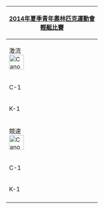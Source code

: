 {| class="infobox" style="padding:0.3em; margin-left:15px; border:1px solid #B8C7D9; background:#f5faff; text-align:left; font-size:90%; line-height:1.5em"
|- style="background:#cedff2; text-align:center;"
!colspan=5|[[2014年夏季青年奧林匹克運動會]]<br/>[[2014年夏季青年奧林匹克運動會輕艇比賽|輕艇比賽]]
|- style="background:#deeaf6; text-align:center;"
!colspan=5|激流<br/>[[Image:Canoeing (slalom) pictogram.svg|40px]]
|-
|C-1
|
|[[2014年夏季青年奧林匹克運動會男子C1激流比賽|男子]]
|
|[[2014年夏季青年奧林匹克運動會女子C1激流比賽|女子]]
|-
|K-1
|
|[[2014年夏季青年奧林匹克運動會男子K1激流比賽|男子]]
|
|[[2014年夏季青年奧林匹克運動會女子K1激流比賽|女子]]
|- style="background:#deeaf6; text-align:center;"
!colspan=5|競速<br/>[[Image:Canoeing (flatwater) pictogram.svg|40px]]
|-
|C-1
|&nbsp;
|[[2014年夏季青年奧林匹克運動會男子C1競速比賽|男子]]
|
|[[2014年夏季青年奧林匹克運動會女子C1競速比賽|女子]]
|-
|K-1
|
|[[2014年夏季青年奧林匹克運動會男子K1競速比賽|男子]]
|
|[[2014年夏季青年奧林匹克運動會女子K1競速比賽|女子]]
|-
|}<noinclude>
[[Category:2014年夏季青年奧林匹克運動會比賽項目導航模板|{{PAGENAME}}]]
</noinclude>